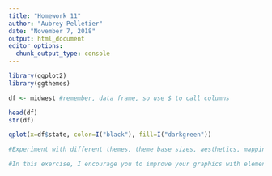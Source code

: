 ```yaml
---
title: "Homework 11"
author: "Aubrey Pelletier"
date: "November 7, 2018"
output: html_document
editor_options: 
  chunk_output_type: console
---
```


```r

library(ggplot2)
library(ggthemes)

df <- midwest #remember, data frame, so use $ to call columns

head(df)
str(df)

qplot(x=df$state, color=I("black"), fill=I("darkgreen"))

#Experiment with different themes, theme base sizes, aesthetics, mappings, and faceting. When you are finished, try exporting them to high quality pdfs, jpgs, eps files, or other formats that you would use for submission to a journal.

#In this exercise, I encourage you to improve your graphics with elements that we have not (yet) covered in ggplot. For example, can you change the labels on a facet plot so that they are more informative than the variable names that are supplied from your data frame? Can you figure out how to add text annotations, lines and arrows to your graph? Can you figure out how to use custom colors that you have chosen for your fills and lines? Your resources for these explorations are google, Stack Overflow - and Lauren!
```
